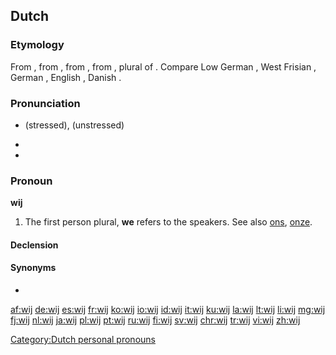 ==Dutch==

===Etymology===
From {{etyl|dum|nl}} {{term|wi|lang=dum}}, from {{etyl|odt|nl}} {{term|wī|lang=odt}}, from {{etyl|gem-pro|nl}} {{term/t|gem-pro|*wīz}}, from {{etyl|ine-pro|nl}} {{term/t|ine-pro|*wéy-}}, plural of {{term/t|ine-pro|*éǵh₂}}. Compare Low German {{term|wi|lang=nds}}, West Frisian {{term|wy|lang=fy}}, German {{term|wir|lang=de}}, English {{term|we|lang=en}}, Danish {{term|vi|lang=da}}.

===Pronunciation===
* {{IPA|/ʋɛi̯/|lang=nl}} (stressed), {{IPA|/ʋə/|lang=nl}} (unstressed)
* {{audio|Nl-wij.ogg|audio}}
* {{homophones|lang=nl|wei}}

===Pronoun===
'''wij'''

# The first person plural, '''we''' refers to the speakers. See also [[ons]], [[onze]].

====Declension====
{{nl-decl-personal pronouns}}

====Synonyms====
* {{l|nl|we}}

[[Category:Dutch personal pronouns]]

[[af:wij]]
[[de:wij]]
[[es:wij]]
[[fr:wij]]
[[ko:wij]]
[[io:wij]]
[[id:wij]]
[[it:wij]]
[[ku:wij]]
[[la:wij]]
[[lt:wij]]
[[li:wij]]
[[mg:wij]]
[[fj:wij]]
[[nl:wij]]
[[ja:wij]]
[[pl:wij]]
[[pt:wij]]
[[ru:wij]]
[[fi:wij]]
[[sv:wij]]
[[chr:wij]]
[[tr:wij]]
[[vi:wij]]
[[zh:wij]]